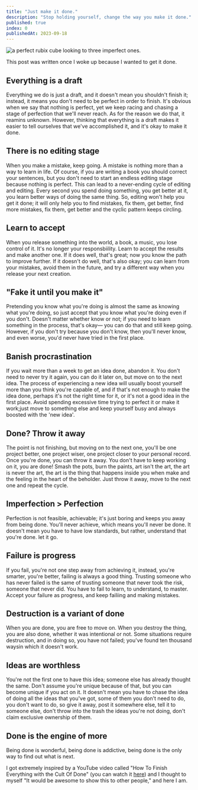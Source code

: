 ```yaml
---
title: "Just make it done."
description: "Stop holding yourself, change the way you make it done."
published: true
index: 0
publishedAt: 2023-09-18
---
```

<img src="https://cdn.discordapp.com/attachments/773720674367307836/1153233104291504208/x5xmHhD.png" alt="a perfect rubix cube looking to three imperfect ones." data-text="No Boilerplate youtube's video thumbnail" />

This post was written once I woke up because I wanted to get it done.

## Everything is a draft
Everything we do is just a draft, and it doesn't mean you shouldn't finish it; instead, it means you don't need to be perfect in order to finish. It's obvious when we say that nothing is perfect, yet we keep racing and chasing a stage of perfection that we'll never reach. As for the reason we do that, it reamins unknown. However, thinking that everything is a draft makes it easier to tell ourselves that we've accomplished it, and it's okay to make it done.

## There is no editing stage
When you make a mistake, keep going. A mistake is nothing more than a way to learn in life. Of course, if you are writing a book you should correct your sentences, but you don't need to start an endless editing stage because nothing is perfect. This can lead to a never-ending cycle of editing and editing. Every second you spend doing something, you get better at it, you learn better ways of doing the same thing. So, editing won't help you get it done; it will only help you to find mistakes, fix them, get better, find more mistakes, fix them, get better and the cyclic pattern keeps circling.

## Learn to accept
When you release something into the world, a book, a music, you lose control of it. It's no longer your responsbiility. Learn to accept the results and make another one. If it does well, that's great; now you know the path to improve further. If it doesn't do well, that's also okay; you can learn from your mistakes, avoid them in the future, and try a different way when you release your next creation.

## "Fake it until you make it"
Pretending you know what you're doing is almost the same as knowing what you're doing, so just accept that you know what you're doing even if you don't. Doesn't matter whether know or not; if you need to learn something in the process, that's okay— you can do that and still keep going. However, if you don't try because you don't know, then you'll never know, and even worse, you'd never have tried in the first place.

## Banish procrastination
If you wait more than a week to get an idea done, abandon it. You don't need to never try it again, you can do it later on, but move on to the next idea. The process of experiencing a new idea will usually boost yourself more than you think you're capable of, and if that's not enough to make the idea done, perhaps it's not the right time for it, or it's not a good idea in the first place. 
Avoid spending excessive time trying to perfect it or make it work;just move to something else and keep yourself busy and always boosted with the 'new idea'.

## Done? Throw it away
The point is not finishing, but moving on to the next one, you'll be one project better, one project wiser, one project closer to your personal record. Once you're done, you can throw it away. You don't have to keep working on it, you are done! Smash the pots, burn the paints, art isn't the art, the art is never the art, the art is the thing that happens inside you when make and the feeling in the heart of the beholder. Just throw it away, move to the next one and repeat the cycle.

## Imperfection > Perfection
Perfection is not feasible, achievable; it's just boring and keeps you away from being done. You'll never achieve, which means you'll never be done. It doesn't mean you have to have low standards, but rather, understand that you're done. let it go.

## Failure is progress
If you fail, you're not one step away from achieving it, instead, you're smarter, you're better, failing is always a good thing. Trusting someone who has never failed is the same of trusting someone that never took the risk, someone that never did. You have to fail to learn, to understand, to master. Accept your failure as progress, and keep failiing and making mistakes.

## Destruction is a variant of done
When you are done, you are free to move on. When you destroy the thing, you are also done, whether it was intentional or not. Some situations require destruction, and in doing so, you have not failed; you've found ten thousand waysin which it doesn't work.

## Ideas are worthless
You're not the first one to have this idea; someone else has already thought the same. Don't assume you're unique because of that, but you can become unique if you act on it. It doesn't mean you have to chase the idea of doing all the ideas that you've got, some of them you don't need to do, you don't want to do, so give it away, post it somewhere else, tell it to someone else, don't throw into the trash the ideas you're not doing, don't claim exclusive ownership of them.

## Done is the engine of more
Being done is wonderful, being done is addictive, being done is the only way to find out what is next.

I got extremely inspired by a YouTube video called "How To Finish Everything with the Cult Of Done" (you can watch it [here](https://www.youtube.com/watch?v=bJQj1uKtnus)) and I thought to myself "It would be awesome to show this to other people," and here I am.